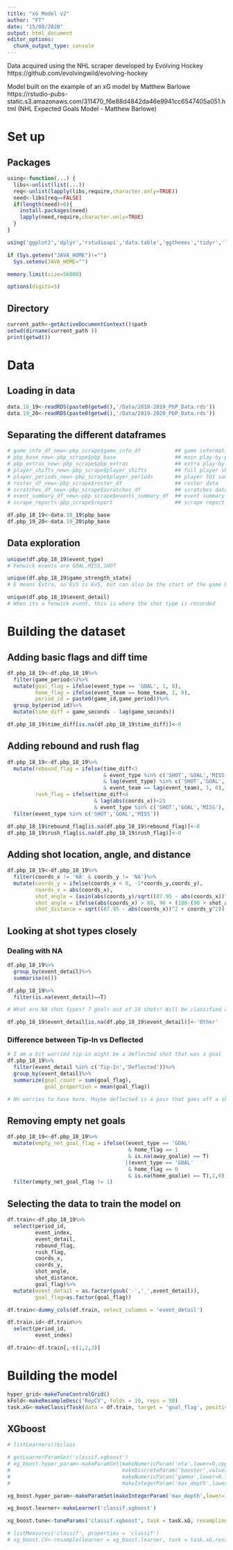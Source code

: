```yaml
---
title: "xG Model v2"
author: "FT"
date: "15/08/2020"
output: html_document
editor_options: 
  chunk_output_type: console
---
```

Data acquired using the NHL scraper developed by Evolving Hockey
https://github.com/evolvingwild/evolving-hockey

Model built on the example of an xG model by Matthew Barlowe 
https://rstudio-pubs-static.s3.amazonaws.com/311470_f6e88d4842da46e9941cc6547405a051.html 
(NHL Expected Goals Model - Matthew Barlowe)

# Set up
## Packages
```r
using<-function(...) {
  libs<-unlist(list(...))
  req<-unlist(lapply(libs,require,character.only=TRUE))
  need<-libs[req==FALSE]
  if(length(need)>0){ 
    install.packages(need)
    lapply(need,require,character.only=TRUE)
  }
}

using('ggplot2','dplyr','rstudioapi','data.table','ggthemes','tidyr','lubridate','scales','grid','pracma','mlr','mclust','mlbench','kernlab','ranger','cmaes','e1071','devtools','readr','stringr','foreach','jsonlite','rvest','xml2','RCurl','xgboost','fastDummies')

if (Sys.getenv("JAVA_HOME")!="")
  Sys.setenv(JAVA_HOME="")

memory.limit(size=56000)

options(digits=5)

```

## Directory
```r
current_path<-getActiveDocumentContext()$path
setwd(dirname(current_path ))
print(getwd())

```

# Data
## Loading in data
```r
data.18_19<-readRDS(paste0(getwd(),'/Data/2018-2019_PbP_Data.rds'))
data.19_20<-readRDS(paste0(getwd(),'/Data/2019-2020_PbP_Data.rds'))

```

## Separating the different dataframes
```r
# game_info_df_new<-pbp_scrape$game_info_df           ## game information data
# pbp_base_new<-pbp_scrape$pbp_base                   ## main play-by-play data
# pbp_extras_new<-pbp_scrape$pbp_extras               ## extra play-by-play data
# player_shifts_new<-pbp_scrape$player_shifts         ## full player shifts data
# player_periods_new<-pbp_scrape$player_periods       ## player TOI sums per period
# roster_df_new<-pbp_scrape$roster_df                 ## roster data
# scratches_df_new<-pbp_scrape$scratches_df           ## scratches data
# event_summary_df_new<-pbp_scrape$events_summary_df  ## event summary data
# scrape_report<-pbp_scrape$report                    ## scrape report

df.pbp_18_19<-data.18_19$pbp_base
df.pbp_19_20<-data.19_20$pbp_base

```

## Data exploration
```r
unique(df.pbp_18_19$event_type)
# Fenwick events are GOAL,MISS,SHOT

unique(df.pbp_18_19$game_strength_state)
# E means Extra, so Ev5 is 6v5, but can also be the start of the game before other team gets on ice

unique(df.pbp_18_19$event_detail)
# When its a fenwick event, this is where the shot type is recorded

```

# Building the dataset
## Adding basic flags and diff time
```r
df.pbp_18_19<-df.pbp_18_19%>%
  filter(game_period<5)%>%
  mutate(goal_flag = ifelse(event_type == 'GOAL', 1, 0),
         home_flag = ifelse(event_team == home_team, 1, 0),
         period_id = paste0(game_id,game_period))%>%
  group_by(period_id)%>%
  mutate(time_diff = game_seconds - lag(game_seconds))

df.pbp_18_19$time_diff[is.na(df.pbp_18_19$time_diff)]<-0

```

## Adding rebound and rush flag
```r
df.pbp_18_19<-df.pbp_18_19%>%
  mutate(rebound_flag = ifelse(time_diff<3
                               & event_type %in% c('SHOT','GOAL','MISS')
                               & lag(event_type) %in% c('SHOT','GOAL','MISS')
                               & event_team == lag(event_team), 1, 0),
         rush_flag = ifelse(time_diff<4
                            & lag(abs(coords_x))<25
                            & event_type %in% c('SHOT','GOAL','MISS'), 1, 0))%>%
  filter(event_type %in% c('SHOT','GOAL','MISS'))

df.pbp_18_19$rebound_flag[is.na(df.pbp_18_19$rebound_flag)]<-0
df.pbp_18_19$rush_flag[is.na(df.pbp_18_19$rush_flag)]<-0

```

## Adding shot location, angle, and distance
```r
df.pbp_18_19<-df.pbp_18_19%>%
  filter(coords_x != 'NA' & coords_y != 'NA')%>%
  mutate(coords_y = ifelse(coords_x < 0, -1*coords_y,coords_y),
         coords_x = abs(coords_x),
         shot_angle = (asin(abs(coords_y)/sqrt((87.95 - abs(coords_x))^2 + coords_y^2))*180)/3.14159,
         shot_angle = ifelse(abs(coords_x) > 88, 90 + (180-(90 + shot_angle)), shot_angle),
         shot_distance = sqrt((87.95 - abs(coords_x))^2 + coords_y^2))

```

## Looking at shot types closely
### Dealing with NA
```r
df.pbp_18_19%>%
  group_by(event_detail)%>%
  summarise(n())

df.pbp_18_19%>%
  filter(is.na(event_detail)==T)

# What are NA shot types? 7 goals out of 10 shots! Will be classified as "Other"

df.pbp_18_19$event_detail[is.na(df.pbp_18_19$event_detail)]<-'Other'
```

### Difference between Tip-In vs Deflected
```r
# I am a bit worried tip-in might be a deflected shot that was a goal
df.pbp_18_19%>%
  filter(event_detail %in% c('Tip-In','Deflected'))%>%
  group_by(event_detail)%>%
  summarize(goal_count = sum(goal_flag),
            goal_proportion = mean(goal_flag))

# No worries to have here. Maybe deflected is a pass that goes off a skate while tip in an intentionally deflected shot
```

## Removing empty net goals
```r
df.pbp_18_19<-df.pbp_18_19%>%
  mutate(empty_net_goal_flag = ifelse((event_type == 'GOAL'
                                       & home_flag == 1
                                       & is.na(away_goalie) == T)
                                      |(event_type == 'GOAL'
                                       & home_flag == 0
                                       & is.na(home_goalie) == T),1,0))%>%
  filter(empty_net_goal_flag != 1)

```

## Selecting the data to train the model on
```r
df.train<-df.pbp_18_19%>%
  select(period_id,
         event_index,
         event_detail,
         rebound_flag,
         rush_flag,
         coords_x,
         coords_y,
         shot_angle,
         shot_distance,
         goal_flag)%>%
  mutate(event_detail = as.factor(gsub('-','_',event_detail)),
         goal_flag=as.factor(goal_flag))

df.train<-dummy_cols(df.train, select_columns = 'event_detail')

df.train.id<-df.train%>%
  select(period_id,
         event_index)

df.train<-df.train[,-c(1,2,3)]
```


# Building the model
```r
hyper_grid<-makeTuneControlGrid()
kFold<-makeResampleDesc('RepCV', folds = 10, reps = 50)
task.xG<-makeClassifTask(data = df.train, target = 'goal_flag', positive = '1')
```

## XGboost
```r
# listLearners()$class

# getLearnerParamSet('classif.xgboost')
# xg_boost.hyper_param<-makeParamSet(makeNumericParam('eta',lower=0,upper=1),
#                                    makeDiscreteParam('booster',values=c('gbtree','dart')),
#                                    makeNumericParam('gamma',lower=0.1,upper=100),
#                                    makeIntegerParam('max_depth',lower=2,upper=15))

xg_boost.hyper_param<-makeParamSet(makeIntegerParam('max_depth',lower=15,upper=25))

xg_boost.learner<-makeLearner('classif.xgboost')

xg_boost.tune<-tuneParams('classif.xgboost', task = task.xG, resampling = kFold, par.set = xg_boost.hyper_param, control = hyper_grid, measures = list(tpr,f1))

# listMeasures('classif', properties = 'classif')
# xg_boost.CV<-resample(learner = xg_boost.learner, task = task.xG,resampling = kFold)

```


```r

```




